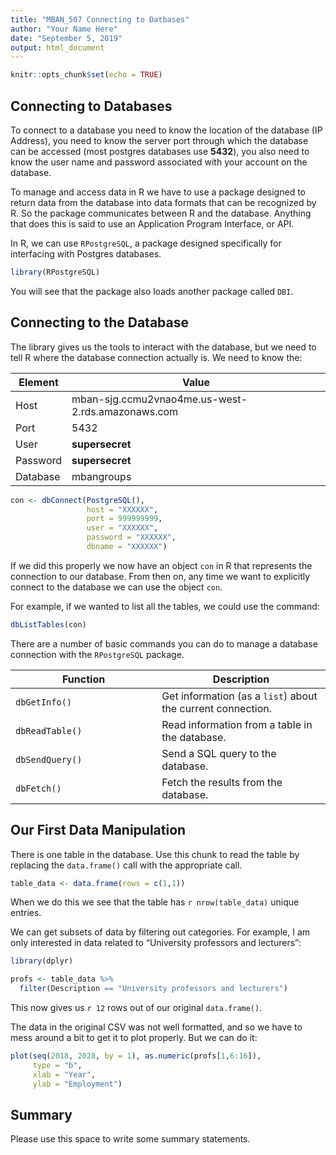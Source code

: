```yaml
---
title: "MBAN_507 Connecting to Datbases"
author: "Your Name Here"
date: "September 5, 2019"
output: html_document
---
```


```r
knitr::opts_chunk$set(echo = TRUE)
```

## Connecting to Databases

To connect to a database you need to know the location of the database (IP Address), you need to know the server port through which the database can be accessed (most postgres databases use **5432**), you also need to know the user name and password associated with your account on the database.

To manage and access data in R we have to use a package designed to return data from the database into data formats that can be recognized by R.  So the package communicates between R and the database.  Anything that does this is said to use an Application Program Interface, or API.

In R, we can use `RPostgreSQL`, a package designed specifically for interfacing with Postgres databases.

```r
library(RPostgreSQL)

```

You will see that the package also loads another package called `DBI`.

## Connecting to the Database

The library gives us the tools to interact with the database, but we need to tell R where the database connection actually is.  We need to know the:

Element | Value
------ | -----
Host | mban-sjg.ccmu2vnao4me.us-west-2.rds.amazonaws.com
Port | 5432
User | **supersecret**
Password | **supersecret**
Database | mbangroups


```r
con <- dbConnect(PostgreSQL(),
                 host = "XXXXXX",
                 port = 999999999,
                 user = "XXXXXX",
                 password = "XXXXXX",
                 dbname = "XXXXXX")
```

If we did this properly we now have an object `con` in R that represents the connection to our database.  From then on, any time we want to explicitly connect to the database we can use the object `con`.

For example, if we wanted to list all the tables, we could use the command:

```r
dbListTables(con)
```

There are a number of basic commands you can do to manage a database connection with the `RPostgreSQL` package.

Function | Description
------ | -------
`dbGetInfo()` | Get information (as a `list`) about the current connection.
`dbReadTable()` | Read information from a table in the database.
`dbSendQuery()` | Send a SQL query to the database.
`dbFetch()` | Fetch the results from the database.

## Our First Data Manipulation

There is one table in the database.  Use this chunk to read the table by replacing the `data.frame()` call with the appropriate call.

```r

table_data <- data.frame(rows = c(1,1))

```

When we do this we see that the table has `r nrow(table_data)` unique entries.

We can get subsets of data by filtering out categories.  For example, I am only interested in data related to "University professors and lecturers":

```r
library(dplyr)

profs <- table_data %>% 
  filter(Description == "University professors and lecturers")


```

This now gives us `r 12` rows out of our original `data.frame()`.

The data in the original CSV was not well formatted, and so we have to mess around a bit to get it to plot properly.  But we can do it:

```r
plot(seq(2018, 2028, by = 1), as.numeric(profs[1,6:16]), 
     type = "b",
     xlab = "Year",
     ylab = "Employment")

```

## Summary

Please use this space to write some summary statements.